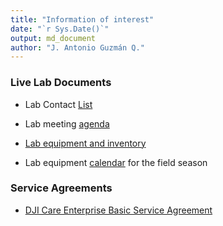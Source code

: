 ```yaml
---
title: "Information of interest"
date: "`r Sys.Date()`"
output: md_document
author: "J. Antonio Guzmán Q."
---
```

### Live Lab Documents

*  Lab Contact [List](https://docs.google.com/spreadsheets/d/18uhJ4StLbze7_2L8lfKAlfx9tsk5-j61s1ZeDZeaJF8/edit?usp=sharing)  

*  Lab meeting [agenda](https://docs.google.com/spreadsheets/d/1WuqFlCpN2IROdJILOClJfxq4bRdT6joItHC74YO3Ljc/edit?usp=sharing)    

*  [Lab equipment and inventory](https://drive.google.com/drive/folders/1uR6WmAtFdABHXeOOWOhU-PJ_3o2F6Oav?usp=sharing)    

*  Lab equipment [calendar](https://calendar.google.com/calendar/u/0?cid=dW1uLmVkdV9jZWczcms2cmNjN3FzY3FqZDg3ZDk5cDVjMEBncm91cC5jYWxlbmRhci5nb29nbGUuY29t) for the field season  

### Service Agreements  
* [DJI Care Enterprise Basic Service Agreement](https://drive.google.com/file/d/1WR2PYGcsBIt2mkF5rNI4rl2gvhv9B1nK/view?usp=sharing)

